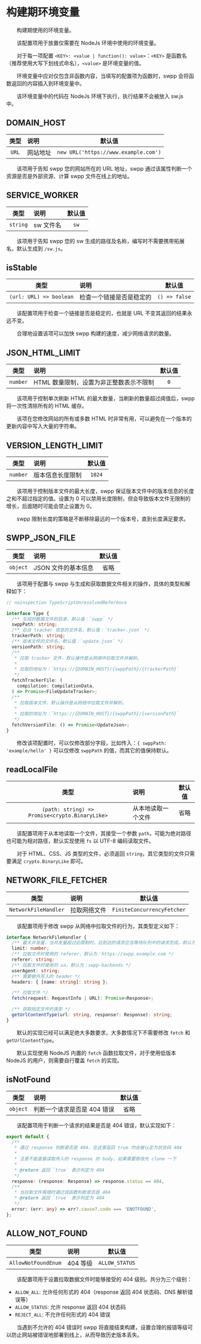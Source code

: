 # 构建期环境变量

&emsp;&emsp;构建期使用的环境变量。

&emsp;&emsp;该配置项用于放置仅需要在 NodeJs 环境中使用的环境变量。

&emsp;&emsp;对于每一项配置 `<KEY>: <value | function(): value>`：`<KEY>` 是函数名（推荐使用大写下划线式命名），`<value>` 是环境变量的值。

&emsp;&emsp;环境变量中应对仅包含非函数内容，当填写的配置项为函数时，swpp 会将函数返回的内容插入到环境变量中。

&emsp;&emsp;该环境变量中的代码在 NodeJs 环境下执行，执行结果不会被放入 sw.js 中。

## DOMAIN_HOST

|  类型   | 说明   |                 默认值                  |
|:-----:|:-----|:------------------------------------:|
| `URL` | 网站地址 | `new URL('https://www.example.com')` |

&emsp;&emsp;该项用于告知 swpp 您的网站所在的 URL 地址，swpp 通过该属性判断一个资源是否是外部资源、计算 swpp 文件在线上的地址。

## SERVICE_WORKER

|    类型    | 说明     | 默认值  |
|:--------:|:-------|:----:|
| `string` | sw 文件名 | `sw` |

&emsp;&emsp;该项用于告知 swpp 您的 sw 生成的路径及名称，编写时不需要携带拓展名，默认生成到 `/sw.js`。

## isStable

|           类型            | 说明           |      默认值      |
|:-----------------------:|:-------------|:-------------:|
| `(url: URL) => boolean` | 检查一个链接是否是稳定的 | `() => false` |

&emsp;&emsp;该配置项用于检查一个链接是否是稳定的，也就是 URL 不变其返回的结果永远不变。

&emsp;&emsp;合理地设置该项可以加快 swpp 构建的速度，减少网络请求的数量。

## JSON_HTML_LIMIT

|    类型    | 说明                     | 默认值 |
|:--------:|:-----------------------|:---:|
| `number` | HTML 数量限制，设置为非正整数表示不限制 | `0` |

&emsp;&emsp;该项用于控制单次刷新 HTML 的最大数量，当刷新的数量超过阈值后，swpp 将一次性清除所有的 HTML 缓存。

&emsp;&emsp;该项在您修改网站的所有或多数 HTML 时非常有用，可以避免在一个版本的更新内容中写入大量的字符串。

## VERSION_LENGTH_LIMIT

|    类型    | 说明       |  默认值   |
|:--------:|:---------|:------:|
| `number` | 版本信息长度限制 | `1024` |

&emsp;&emsp;该项用于控制版本文件的最大长度，swpp 保证版本文件中的版本信息的长度之和不超过指定的值。设置为 0 可以禁用长度限制，但会导致版本文件无限制的增长，后面随时可能会禁止设置为 0。

&emsp;&emsp;swpp 限制长度的策略是不断移除最远的一个版本号，直到长度满足要求。

## SWPP_JSON_FILE

|    类型    | 说明           | 默认值 |
|:--------:|:-------------|:---:|
| `object` | JSON 文件的基本信息 | 省略  |

&emsp;&emsp;该项用于配置与 swpp 与生成和获取数据文件相关的操作，具体的类型和解释如下：

```typescript
// noinspection TypeScriptUnresolvedReference

interface Type {
  /** 生成的数据文件的目录，默认值：`swpp` */
  swppPath: string;
  /** 后台 tracker 信息的文件名，默认值：`tracker.json` */
  trackerPath: string;
  /** 版本文件的文件名，默认值：`update.json` */
  versionPath: string;
  /**
   * 拉取 tracker 文件，默认操作是从网络中拉取文件并解析。
   *
   * 拉取的地址为：`https://{DOMAIN_HOST}/{swppPath}/{trackerPath}`
   */
  fetchTrackerFile: (
    compilation: CompilationData,
  ) => Promise<FileUpdateTracker>;
  /**
   * 拉取版本文件，默认操作是从网络中拉取文件并解析。
   *
   * 拉取的地址为：`https://{DOMAIN_HOST}/{swppPath}/{versionPath}`
   */
  fetchVersionFile: () => Promise<UpdateJson>;
}
```

&emsp;&emsp;修改该项配置时，可以仅修改部分字段，比如传入：`{ swppPath: 'example/hello' }` 可以仅修改 `swppPath` 的值，而其它的值保持默认。

## readLocalFile

|                       类型                       | 说明        | 默认值 |
|:----------------------------------------------:|:----------|:---:|
| `(path: string) => Promise<crypto.BinaryLike>` | 从本地读取一个文件 | 省略  |

&emsp;&emsp;该配置项用于从本地读取一个文件，其接受一个参数 `path`，可能为绝对路径也可能为相对路径，默认实现使用 `fs` 以 UTF-8 编码读取文件。

&emsp;&emsp;对于 HTML、CSS、JS 类型的文件，必须返回 `string`，其它类型的文件只需要满足 `crypto.BinaryLike` 即可。

## NETWORK_FILE_FETCHER

|          类型          | 说明     |            默认值             |
|:--------------------:|:-------|:--------------------------:|
| `NetworkFileHandler` | 拉取网络文件 | `FiniteConcurrencyFetcher` |

&emsp;&emsp;该配置项用于修改 swpp 从网络中拉取文件的行为，其类型定义如下：

```typescript
interface NetworkFileHandler {
  /** 最大并发量，当并发量超过此限制时，后到达的请求应当等待队列中的请求完成。默认为：100 */
  limit: number;
  /** 拉取文件时使用的 referer，默认为：https://swpp.example.com */
  referer: string;
  /** 拉取文件时使用的 ua，默认为：swpp-backends */
  userAgent: string;
  /** 需要额外写入的 header */
  headers: { [name: string]: string };

  /** 拉取文件 */
  fetch(request: RequestInfo | URL): Promise<Response>;

  /** 获取指定文件的类型 */
  getUrlContentType(url: string, response?: Response): string;
}
```

&emsp;&emsp;默认的实现已经可以满足绝大多数要求，大多数情况下不需要修改 `fetch` 和 `getUrlContentType`。

&emsp;&emsp;默认实现使用 NodeJS 内置的 `fetch` 函数拉取文件，对于使用低版本 NodeJS 的用户，则需要自行覆盖 `fetch` 的实现。

## isNotFound

|   类型   | 说明                        | 默认值 |
| :------: | :-------------------------- | :----: |
| `object` | 判断一个请求是否是 404 错误 |  省略  |

&emsp;&emsp;该配置项用于判断一个请求的结果是否是 404 错误，默认实现如下：

```typescript
export default {
  /**
   * 通过 response 判断是否是 404，在这里返回 true 均会被认定为状态码 404
   *
   * 注意不能直接读取传入的 response 的 body，如果需要修改先 clone 一下
   *
   * @return 返回 `true` 表示判定为 404
   */
  response: (response: Response) => response.status == 404,
  /**
   * 当拉取文件报错时通过该函数判断是否是 404
   * @return 返回 `true` 表示判定为 404
   */
  error: (err: any) => err?.cause?.code === 'ENOTFOUND',
};
```

## ALLOW_NOT_FOUND

|        类型         | 说明     |     默认值     |
| :-----------------: | :------- | :------------: |
| `AllowNotFoundEnum` | 404 等级 | `ALLOW_STATUS` |

&emsp;&emsp;该配置项用于设置拉取数据文件时能够接受的 404 级别。共分为三个级别：

- `ALLOW_ALL`: 允许任何形式的 404（response 返回 404 状态码、DNS 解析错误等）
- `ALLOW_STATUS`: 允许 response 返回 404 状态码
- `REJECT_ALL`: 不允许任何形式的 404 错误

&emsp;&emsp;当遇到不允许的 404 错误时 swpp 将直接结束构建，设置合理的报错等级可以防止网站被错误地部署到线上，从而导致历史版本丢失。